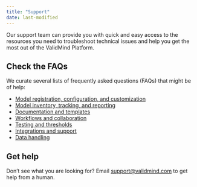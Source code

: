 ```yaml
---
title: "Support"
date: last-modified
---
```


Our support team can provide you with quick and easy access to the resources you need to troubleshoot technical issues and help you get the most out of the ValidMind Platform.

<!--- TO DO ZenDesk support email --->

## Check the FAQs

We curate several lists of frequently asked questions (FAQs) that might be of help: 

- [Model registration, configuration, and customization](../faq/faq-models.qmd)
- [Model inventory, tracking, and reporting](../faq/faq-inventory.qmd)
- [Documentation and templates](../faq/faq-documentation.qmd)
- [Workflows and collaboration](../faq/faq-workflows.qmd)
- [Testing and thresholds](../faq/faq-testing.qmd)
- [Integrations and support](../faq/faq-integrations.qmd)
- [Data handling](../faq/faq-data-handling.qmd)

<!---
## Check out the troubleshooting content

Additional troubleshooting content might be available in the [Help Center](https://support.validmind.com/).
--->

## Get help 

Don't see what you are looking for? Email [support@validmind.com](mailto:support@validmind.com) to get help from a human.
